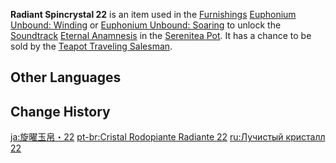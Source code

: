 {{Item Infobox
|id           = 141022
|image        = Item Radiant Spincrystal.png
|type         = Adventure Items
|group        = Radiant Spincrystals
|group2       = Mondstadt Spincrystals
|quality      = 4
|invCategory  = Precious Items
|description  = This wondrous crystal contains a certain rhythm, like something beautiful woven from delicate silk. These items can be found throughout the mainland or from merchants who collect curios. The tune held within this crystal can be revivified in your [[Serenitea Pot]] using either "[[Euphonium Unbound: Winding]]" or "[[Euphonium Unbound: Soaring]]." The tune contained within this [[Radiant Spincrystal]] is "[[Eternal Anamnesis (Genshin Impact Main Theme Var.)|Eternal Anamnesis]]."
|source1      = [[Chubby]]
|track        = Eternal Anamnesis
}}
'''Radiant Spincrystal 22''' is an item used in the [[Furnishings]] [[Euphonium Unbound: Winding]] or [[Euphonium Unbound: Soaring]] to unlock the [[Soundtrack]] [[Eternal Anamnesis (Genshin Impact Main Theme Var.)|Eternal Anamnesis]] in the [[Serenitea Pot]]. It has a chance to be sold by the [[Teapot Traveling Salesman]].

==Other Languages==
{{Other Languages
|default_hidden = 1
|en      = Radiant Spincrystal 22
|zhs     = 旋曜玉帛・其二十二
|zhs_rm  = Xuán Yào Yùbó - Qí Èrshí'èr
|zht     = 旋曜玉帛・其二十二
|zht_rm  = Xuán Yào Yùbó - Qí Èrshí'èr
|ja      = 旋曜玉帛・22
|ja_rm   = Sen'you Gyokuhaku - Nijuuni{{Assumed}}
|ko      = 빛나는 결정・22
|ko_rm   = Binnaneun Gyeoljeong - Isibi
|es      = Girocristal radiante (22)
|fr      = Gyrocristal radiant 22
|ru      = Лучистый кристалл {{tt|22|двадцать два}}
|th      = Radiant Spincrystal 22
|vi      = Ngọc Thạch Âm Vang 22
|de      = Strahlender Drehkristall XXII
|id      = Radiant Spincrystal 22
|pt      = Cristal Rodopiante Radiante 22
|tr      = Parlak Burgu Kristal 22
|it      = Voltacristallo radioso 22
}}

==Change History==
{{Change History|2.6}}

[[ja:旋曜玉帛・22]]
[[pt-br:Cristal Rodopiante Radiante 22]]
[[ru:Лучистый кристалл 22]]